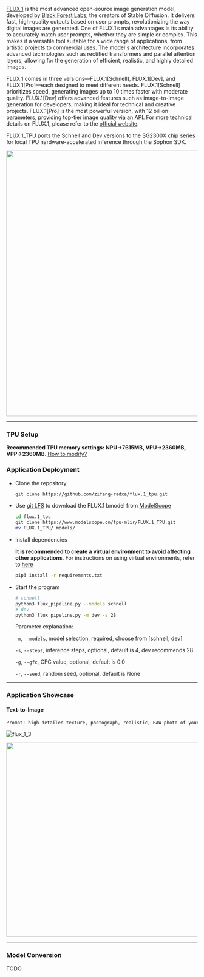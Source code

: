 [FLUX.1](https://flux-1.ai/) is the most advanced open-source image generation model, developed by [Black Forest Labs](https://blackforestlabs.ai/), the creators of Stable Diffusion. It delivers fast, high-quality outputs based on user prompts, revolutionizing the way digital images are generated. One of FLUX.1’s main advantages is its ability to accurately match user prompts, whether they are simple or complex. This makes it a versatile tool suitable for a wide range of applications, from artistic projects to commercial uses. The model's architecture incorporates advanced technologies such as rectified transformers and parallel attention layers, allowing for the generation of efficient, realistic, and highly detailed images.

FLUX.1 comes in three versions—FLUX.1[Schnell], FLUX.1[Dev], and FLUX.1[Pro]—each designed to meet different needs. FLUX.1[Schnell] prioritizes speed, generating images up to 10 times faster with moderate quality. FLUX.1[Dev] offers advanced features such as image-to-image generation for developers, making it ideal for technical and creative projects. FLUX.1[Pro] is the most powerful version, with 12 billion parameters, providing top-tier image quality via an API. For more technical details on FLUX.1, please refer to the [official website](https://flux-1.ai/).

FLUX.1_TPU ports the Schnell and Dev versions to the SG2300X chip series for local TPU hardware-accelerated inference through the Sophon SDK.

<img width="700" src="../../../../img/general-tutorial/tpu_ai/flux_1_1.webp" />

---

### TPU Setup

**Recommended TPU memory settings: NPU->7615MB, VPU->2360MB, VPP->2360MB**. [How to modify?](../ai-tools/memory_allocate)

### Application Deployment

- Clone the repository

  ```bash
  git clone https://github.com/zifeng-radxa/flux.1_tpu.git
  ```

- Use [git LFS](https://git-lfs.com/) to download the FLUX.1 bmodel from [ModelScope](https://modelscope.cn/models/tpu-mlir/FLUX.1_TPU)

  ```bash
  cd flux.1_tpu
  git clone https://www.modelscope.cn/tpu-mlir/FLUX.1_TPU.git
  mv FLUX.1_TPU/ models/
  ```

- Install dependencies

  **It is recommended to create a virtual environment to avoid affecting other applications**. For instructions on using virtual environments, refer to [here](../ai-tools/virtualenv_usage)

  ```bash
  pip3 install -r requirements.txt
  ```

- Start the program

  ```bash
  # schnell
  python3 flux_pipeline.py --models schnell
  # dev
  python3 flux_pipeline.py -m dev -s 28
  ```

  Parameter explanation:

  `-m`, `--models`, model selection, required, choose from [schnell, dev]

  `-s`, `--steps`, inference steps, optional, default is 4, dev recommends 28

  `-g`, `--gfc`, GFC value, optional, default is 0.0

  `-r`, `--seed`, random seed, optional, default is None

---

### Application Showcase

#### Text-to-Image

```bash
Prompt: high detailed texture, photograph, realistic, RAW photo of young lady, emo, dark hair, makeup, depth of field, soft split ambient window light, soft realistic shadows, perfect composition
```

![flux_1_3](/img/general-tutorial/tpu_ai/flux_1_3.webp)

<img width="512" src="../../../../img/general-tutorial/tpu_ai/flux_1_2.webp" />

---

### Model Conversion

TODO
